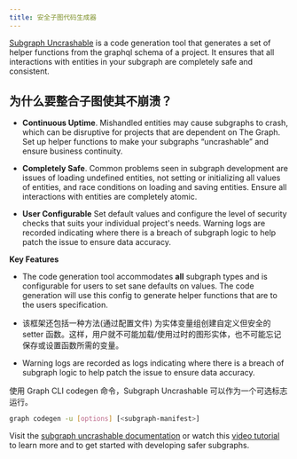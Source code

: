 ```yaml
---
title: 安全子图代码生成器
---
```


[Subgraph Uncrashable](https://float-capital.github.io/float-subgraph-uncrashable/) is a code generation tool that generates a set of helper functions from the graphql schema of a project. It ensures that all interactions with entities in your subgraph are completely safe and consistent.

## 为什么要整合子图使其不崩溃？

- **Continuous Uptime**. Mishandled entities may cause subgraphs to crash, which can be disruptive for projects that are dependent on The Graph. Set up helper functions to make your subgraphs “uncrashable” and ensure business continuity.

- **Completely Safe**. Common problems seen in subgraph development are issues of loading undefined entities, not setting or initializing all values of entities, and race conditions on loading and saving entities. Ensure all interactions with entities are completely atomic.

- **User Configurable** Set default values and configure the level of security checks that suits your individual project's needs. Warning logs are recorded indicating where there is a breach of subgraph logic to help patch the issue to ensure data accuracy.

**Key Features**

- The code generation tool accommodates **all** subgraph types and is configurable for users to set sane defaults on values. The code generation will use this config to generate helper functions that are to the users specification.

- 该框架还包括一种方法(通过配置文件) 为实体变量组创建自定义但安全的 setter 函数。这样，用户就不可能加载/使用过时的图形实体，也不可能忘记保存或设置函数所需的变量。

- Warning logs are recorded as logs indicating where there is a breach of subgraph logic to help patch the issue to ensure data accuracy.

使用 Graph CLI codegen 命令，Subgraph Uncrashable 可以作为一个可选标志运行。

```sh
graph codegen -u [options] [<subgraph-manifest>]
```

Visit the [subgraph uncrashable documentation](https://float-capital.github.io/float-subgraph-uncrashable/docs/) or watch this [video tutorial](https://float-capital.github.io/float-subgraph-uncrashable/docs/tutorial) to learn more and to get started with developing safer subgraphs.
